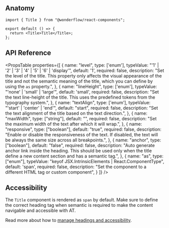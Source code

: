 
## Anatomy

```tsx lines="1,4"
import { Title } from "@wonderflow/react-components";

export default () => {
  return <Title>Title</Title>;
};
```

## API Reference

<PropsTable
  properties={[
    {
      name: "level",
      type: ['enum'],
      typeValue: "'1' | '2' | '3' | '4' | '5' | '6' | 'display'",
      default: '1',
      required: false,
      description: "Set the level of the title. This property only affects the visual appearance of the title and not the semantic meaning of the title, which you can define by using the `as` property.",
    },
    {
      name: "lineHeight",
      type: ['enum'],
      typeValue: "'none' | 'small' | 'large'",
      default: 'small',
      required: false,
      description: "Set the text line-height of the title. This uses the predefined tokens from the typography system.",
    },
    {
      name: "textAlign",
      type: ['enum'],
      typeValue: "'start' | 'center' | 'end'",
      default: "start",
      required: false,
      description:
        "Set the text alignment of the title based on the text direction.",
    },
    {
      name: "maxWidth",
      type: ["string"],
      default: "",
      required: false,
      description:
        "Set the maximum width of the text after which it will wrap.",
    },
    {
      name: "responsive",
      type: ["boolean"],
      default: "true",
      required: false,
      description:
        "Enable or disable the responsiveness of the text. If disabled, the text will be always the same size across all breakpoints.",
    },
    {
      name: "anchor",
      type: ["boolean"],
      default: "false",
      required: false,
      description:
        "Auto generate anchor link inside the heading. This should be used only when the title define a new content section and has a semantic tag.",
    },
    {
      name: "as",
      type: ["enum"],
      typeValue: "keyof JSX.IntrinsicElements | React.ComponentType<any>",
      default: 'span',
      required: false,
      description:
        "Set the component to a different HTML tag or custom component",
    }
  ]}
/>

## Accessibility

The `Title` component is rendered as `span` by default. Make sure to define the correct heading tag when semantic is required to make the content navigable and accessible with AT.

Read more about how to [manage headings and accessibility](https://developer.mozilla.org/en-US/docs/Web/HTML/Element/Heading_Elements#accessibility_concerns).
